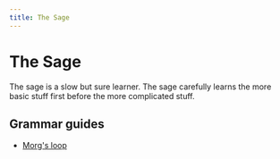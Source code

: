 ```yaml
---
title: The Sage
---
```


# The Sage

The sage is a slow but sure learner. The sage carefully learns the more basic stuff first before the more complicated stuff.

## Grammar guides

- [Morg's loop](https://morg.systems/58465ab9.html)
